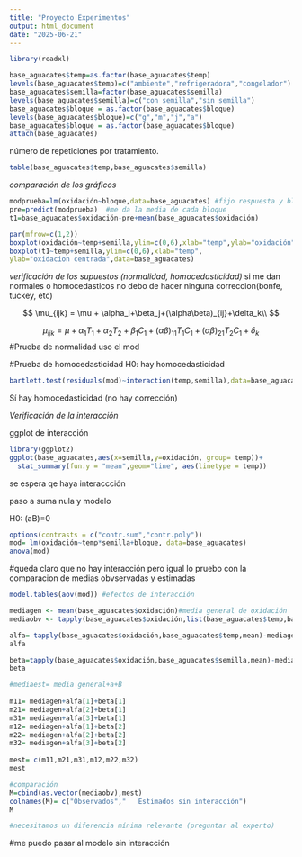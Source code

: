 ```yaml
---
title: "Proyecto Experimentos"
output: html_document
date: "2025-06-21"
---
```


```r
library(readxl)
```


```r
base_aguacates$temp=as.factor(base_aguacates$temp)
levels(base_aguacates$temp)=c("ambiente","refrigeradora","congelador") 
base_aguacates$semilla=factor(base_aguacates$semilla) 
levels(base_aguacates$semilla)=c("con semilla","sin semilla")
base_aguacates$bloque = as.factor(base_aguacates$bloque)
levels(base_aguacates$bloque)=c("g","m","j","a")
base_aguacates$bloque = as.factor(base_aguacates$bloque)
attach(base_aguacates)
```


número de repeticiones por tratamiento.
```r
table(base_aguacates$temp,base_aguacates$semilla)
```
*comparación de los gráficos*

```r
modprueba=lm(oxidación~bloque,data=base_aguacates) #fijo respuesta y bloque
pre=predict(modprueba)  #me da la media de cada bloque
t1=base_aguacates$oxidación-pre+mean(base_aguacates$oxidación)
```

```r
par(mfrow=c(1,2))
boxplot(oxidación~temp+semilla,ylim=c(0,6),xlab="temp",ylab="oxidación",data=base_aguacates)
boxplot(t1~temp+semilla,ylim=c(0,6),xlab="temp",
ylab="oxidacion centrada",data=base_aguacates)
```

*verificación de los supuestos (normalidad, homocedasticidad)*
si me dan normales o homocedasticos no debo de hacer ninguna correccion(bonfe, tuckey, etc)

$$
\mu_{ijk} = \mu + \alpha_i+\beta_j+(\alpha\beta)_{ij}+\delta_k\\
$$

$$
\mu_{ijk} = \mu + \alpha_1 T_1 + \alpha_2 T_2 + \beta_1 C_1 + (\alpha\beta)_{11} T_1 C_1 + (\alpha\beta)_{21} T_2 C_1 + \delta_k
$$
#Prueba de normalidad
uso el mod



#Prueba de homocedasticidad
H0: hay homocedasticidad

```r
bartlett.test(residuals(mod)~interaction(temp,semilla),data=base_aguacates)
```
Sí hay homocedasticidad (no hay corrección)


*Verificación de la interacción*

ggplot de interacción
```r
library(ggplot2)
ggplot(base_aguacates,aes(x=semilla,y=oxidación, group= temp))+
  stat_summary(fun.y = "mean",geom="line", aes(linetype = temp))
```
se espera qe haya interaccción

paso a suma nula y modelo

H0: (aB)=0

```r
options(contrasts = c("contr.sum","contr.poly"))
mod= lm(oxidación~temp*semilla+bloque, data=base_aguacates)
anova(mod)
```
#queda claro que no hay interacción pero igual lo pruebo con la comparacion de medias obvservadas y estimadas

```r
model.tables(aov(mod)) #efectos de interacción
```
```r
mediagen <- mean(base_aguacates$oxidación)#media general de oxidación
mediaobv <- tapply(base_aguacates$oxidación,list(base_aguacates$temp,base_aguacates$semilla),mean)#medias observadas y estimadas

alfa= tapply(base_aguacates$oxidación,base_aguacates$temp,mean)-mediagen
alfa

beta=tapply(base_aguacates$oxidación,base_aguacates$semilla,mean)-mediagen
beta

#mediaest= media general+a+B 
  
m11= mediagen+alfa[1]+beta[1] 
m21= mediagen+alfa[2]+beta[1]
m31= mediagen+alfa[3]+beta[1]
m12= mediagen+alfa[1]+beta[2]
m22= mediagen+alfa[2]+beta[2]
m32= mediagen+alfa[3]+beta[2]
  
mest= c(m11,m21,m31,m12,m22,m32)
mest
```
```r
#comparación
M=cbind(as.vector(mediaobv),mest)
colnames(M)= c("Observados","   Estimados sin interacción")
M

#necesitamos un diferencia mínima relevante (preguntar al experto)
```
#me puedo pasar al modelo sin interacción

